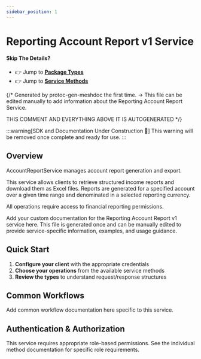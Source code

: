 ```yaml
---
sidebar_position: 1
---
```


# Reporting Account Report v1 Service

#### Skip The Details?
- 👉 Jump to **[Package Types](/docs/api-reference/reporting/account_report/v1/type)**
- 👉 Jump to **[Service Methods](/docs/api-reference/reporting/account_report/v1/service)**

{/*
Generated by protoc-gen-meshdoc the first time.
-> This file can be edited manually to add information about the Reporting Account Report Service.

THIS COMMENT AND EVERYTHING ABOVE IT IS AUTOGENERATED
*/}

:::warning[SDK and Documentation Under Construction 🚧]
This warning will be removed once complete and ready for use.
:::

## Overview

AccountReportService manages account report generation and export.

This service allows clients to retrieve structured income reports
and download them as Excel files. Reports are generated for a
specified account over a given time range and denominated in
a selected reporting currency.

All operations require access to financial reporting permissions.

Add your custom documentation for the Reporting Account Report v1 service here.
This file is generated once and can be manually edited to provide
service-specific information, examples, and usage guidance.

## Quick Start

1. **Configure your client** with the appropriate credentials
2. **Choose your operations** from the available service methods
3. **Review the types** to understand request/response structures

## Common Workflows

Add common workflow documentation here specific to this service.

## Authentication & Authorization

This service requires appropriate role-based permissions. 
See the individual method documentation for specific role requirements.